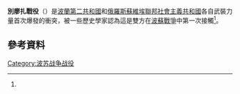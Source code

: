 {{Infobox Military Conflict
|conflict=別廖扎戰役
|image=
|caption=
|partof=[[波苏战争|波苏战争]]
|date= 1919年2月14日<ref name=Warstart>For controversies about the naming and dating of this conflict, refer to the [[Polish-Soviet_War#Names_and_dates_of_the_war|section]] devoted to this subject in the [[Polish-Soviet_War|Polish-Soviet War]] article.
</ref> 
|place=[[別廖扎|別廖扎]]附近，大致位于今天的[[白俄罗斯|白俄罗斯]][[布列斯特|布列斯特]]
|result= 波兰胜利
|combatant1=[[File:Flag_of_Poland.svg|22px]] [[波兰|波兰]]
|combatant2=[[File:Flag_RSFSR_1918.svg|22px]] [[苏联|苏联]]
|commander1=未知
|commander2=未知
|strength1=62
|strength2=未知
|casualties1=未知
|casualties2=80 被俘
|}}
{{Campaignbox 波蘇戰爭}}
'''別廖扎戰役'''（{{Lang-en|'''attle of Bereza Kartuska'''}}）是[[波蘭第二共和國|波蘭第二共和國]]和[[俄羅斯蘇維埃聯邦社會主義共和國|俄羅斯蘇維埃聯邦社會主義共和國]]各自武裝力量首次爆發的衝突，被一些歷史學家認為這是雙方在[[波蘇戰爭|波蘇戰爭]]中第一次接觸<ref name=Warstart/>。

== 參考資料 ==
{{Reflist}}

[[Category:波苏战争战役|Category:波苏战争战役]]